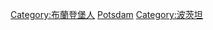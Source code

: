 {{Commonscat|People of Potsdam}}

[[Category:布蘭登堡人|Category:布蘭登堡人]]
[[Category:德國各城市出身人物|Potsdam]]
[[Category:波茨坦|Category:波茨坦]]